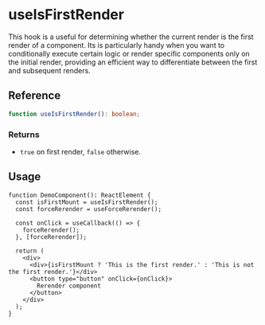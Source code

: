 
<Meta title="Hooks / useIsFirstRender" />

# useIsFirstRender

This hook is a useful for determining whether the current render is the first render of a component.
Its is particularly handy when you want to conditionally execute certain logic or render specific
components only on the initial render, providing an efficient way to differentiate between the first
and subsequent renders.

## Reference

```ts
function useIsFirstRender(): boolean;
```

### Returns

- `true` on first render, `false` otherwise.

## Usage

```tsx
function DemoComponent(): ReactElement {
  const isFirstMount = useIsFirstRender();
  const forceRerender = useForceRerender();

  const onClick = useCallback(() => {
    forceRerender();
  }, [forceRerender]);

  return (
    <div>
      <div>{isFirstMount ? 'This is the first render.' : 'This is not the first render.'}</div>
      <button type="button" onClick={onClick}>
        Rerender component
      </button>
    </div>
  );
}
```
